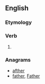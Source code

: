==English==

===Etymology===
{{suffix|fare|eth}}

===Verb===
{{en-verb form}}

# {{en-archaic third-person singular of|fare}}

===Anagrams===
* [[afther#English|afther]]
* [[father#English|father]], [[Father#English|Father]]